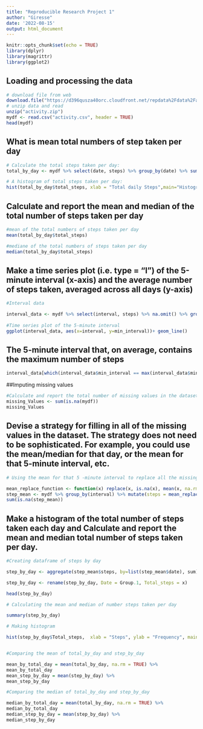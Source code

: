 ```yaml
---
title: "Reproducible Research Project 1"
author: "Giresse"
date: '2022-08-15'
output: html_document
---
```


```r
knitr::opts_chunk$set(echo = TRUE)
library(dplyr)
library(magrittr)
library(ggplot2)
```

## Loading and processing the data


```r
# download file from web
download.file("https://d396qusza40orc.cloudfront.net/repdata%2Fdata%2Factivity.zip", destfile = "activity.zip",mode="wb")
# unzip data and read 
unzip("activity.zip")
mydf <- read.csv("activity.csv", header = TRUE)
head(mydf)
```

## What is mean total numbers of step taken per day

```r
# Calculate the total steps taken per day:
total_by_day <- mydf %>% select(date, steps) %>% group_by(date) %>% summarize(total_steps= sum(steps)) %>%na.omit()

# A histogram of total steps taken per day:
hist(total_by_day$total_steps, xlab = "Total daily Steps",main="Histogram of Total Steps by day", breaks = 20)
```

## Calculate and report the mean and median of the total number of steps taken per day

```r
#mean of the total numbers of steps taken per day
mean(total_by_day$total_steps)

#mediane of the total numbers of steps taken per day
median(total_by_day$total_steps)
```

## Make a time series plot (i.e. \color{red}{\verb|type = "l"|}type = "l") of the 5-minute interval (x-axis) and the average number of steps taken, averaged across all days (y-axis)
```r
#Interval data

interval_data <- mydf %>% select(interval, steps) %>% na.omit() %>% group_by(interval) %>% summarize(min_interval= mean(steps)) 
  
#Time series plot of the 5-minute interval
ggplot(interval_data, aes(x=interval, y=min_interval))+ geom_line()

```

## The 5-minute interval that, on average, contains the maximum number of steps
```r
interval_data[which(interval_data$min_interval == max(interval_data$min_interval)),]
```

##Imputing missing values

```r
#Calculate and report the total number of missing values in the dataset (i.e. the total number of rows with \color{red}{\verb|NA|}NAs)
missing_Values <- sum(is.na(mydf))
missing_Values

```

## Devise a strategy for filling in all of the missing values in the dataset. The strategy does not need to be sophisticated. For example, you could use the mean/median for that day, or the mean for that 5-minute interval, etc.

```r
# Using the mean for that 5 -minute interval to replace all the missing values in the dataset

mean_replace_function <- function(x) replace(x, is.na(x), mean(x, na.rm = TRUE))
step_mean <- mydf %>% group_by(interval) %>% mutate(steps = mean_replace_function(steps))
sum(is.na(step_mean))

```

## Make a histogram of the total number of steps taken each day and Calculate and report the mean and median total number of steps taken per day.

```r
#Creating dataframe of steps by day

step_by_day <- aggregate(step_mean$steps, by=list(step_mean$date), sum)

step_by_day <- rename(step_by_day, Date = Group.1, Total_steps = x)

head(step_by_day)

# Calculating the mean and median of number steps taken per day

summary(step_by_day)

# Making histogram

hist(step_by_day$Total_steps,  xlab = "Steps", ylab = "Frequency", main = "Total Daily Steps", breaks = 20)


#Comparing the mean of total_by_day and step_by_day

mean_by_total_day = mean(total_by_day, na.rm = TRUE) %>%
mean_by_total_day
mean_step_by_day = mean(step_by_day) %>%
mean_step_by_day 

#Comparing the median of total_by_day and step_by_day

median_by_total_day = mean(total_by_day, na.rm = TRUE) %>%
median_by_total_day
median_step_by_day = mean(step_by_day) %>%
median_step_by_day 

```













